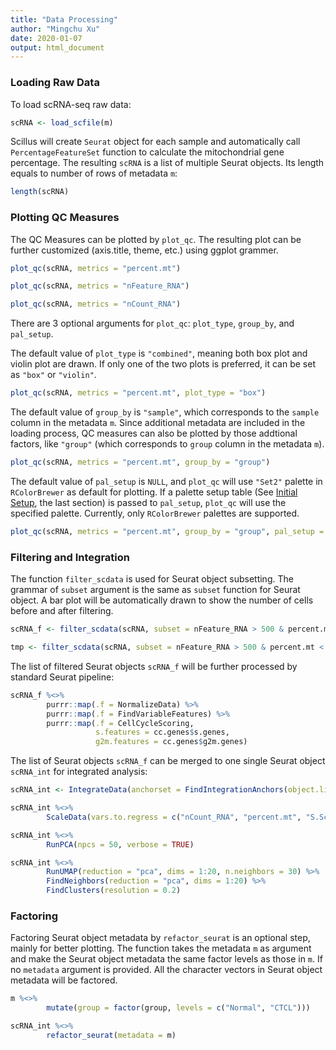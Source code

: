 ```yaml
---
title: "Data Processing"
author: "Mingchu Xu"
date: 2020-01-07
output: html_document
---
```


### Loading Raw Data

To load scRNA-seq raw data:

```r
scRNA <- load_scfile(m)
```

Scillus will create `Seurat` object for each sample and automatically call `PercentageFeatureSet` function to calculate the mitochondrial gene percentage. The resulting `scRNA` is a list of multiple Seurat objects. Its length equals to number of rows of metadata `m`:

```r
length(scRNA)
```

### Plotting QC Measures

The QC Measures can be plotted by `plot_qc`. The resulting plot can be further customized (axis.title, theme, etc.) using ggplot grammer.

```r
plot_qc(scRNA, metrics = "percent.mt")
```

```r
plot_qc(scRNA, metrics = "nFeature_RNA")
```

```r
plot_qc(scRNA, metrics = "nCount_RNA")
```

There are 3 optional arguments for `plot_qc`: `plot_type`, `group_by`, and `pal_setup`.

The default value of `plot_type` is `"combined"`, meaning both box plot and violin plot are drawn. If only one of the two plots is preferred, it can be set as `"box"` or `"violin"`.

```r
plot_qc(scRNA, metrics = "percent.mt", plot_type = "box")
```

The default value of `group_by` is `"sample"`, which corresponds to the `sample` column in the metadata `m`. Since additional metadata are included in the loading process, QC measures can also be plotted by those addtional factors, like `"group"` (which corresponds to `group` column in the metadata `m`).

```r
plot_qc(scRNA, metrics = "percent.mt", group_by = "group")
```

The default value of `pal_setup` is `NULL`, and `plot_qc` will use `"Set2"` palette in `RColorBrewer` as default for plotting. If a palette setup table (See [Initial Setup](configuration.html), the last section) is passed to `pal_setup`, `plot_qc` will use the specified palette. Currently, only `RColorBrewer` palettes are supported.

```r
plot_qc(scRNA, metrics = "percent.mt", group_by = "group", pal_setup = pal)
```

### Filtering and Integration

The function `filter_scdata` is used for Seurat object subsetting. The grammar of `subset` argument is the same as `subset` function for Seurat object. A bar plot will be automatically drawn to show the number of cells before and after filtering.

```r
scRNA_f <- filter_scdata(scRNA, subset = nFeature_RNA > 500 & percent.mt < 10)
```
```r
tmp <- filter_scdata(scRNA, subset = nFeature_RNA > 500 & percent.mt < 10)
```

The list of filtered Seurat objects `scRNA_f` will be further processed by standard Seurat pipeline:

```r
scRNA_f %<>% 
        purrr::map(.f = NormalizeData) %>%
        purrr::map(.f = FindVariableFeatures) %>%
        purrr::map(.f = CellCycleScoring, 
                   s.features = cc.genes$s.genes, 
                   g2m.features = cc.genes$g2m.genes)
```

The list of Seurat objects `scRNA_f` can be merged to one single Seurat object `scRNA_int` for integrated analysis: 

```r
scRNA_int <- IntegrateData(anchorset = FindIntegrationAnchors(object.list = scRNA_f, dims = 1:30, k.filter = 50), dims = 1:30)
```

```r
scRNA_int %<>%
        ScaleData(vars.to.regress = c("nCount_RNA", "percent.mt", "S.Score", "G2M.Score"))

scRNA_int %<>%
        RunPCA(npcs = 50, verbose = TRUE)

scRNA_int %<>%
        RunUMAP(reduction = "pca", dims = 1:20, n.neighbors = 30) %>%
        FindNeighbors(reduction = "pca", dims = 1:20) %>%
        FindClusters(resolution = 0.2)
```

### Factoring

Factoring Seurat object metadata by `refactor_seurat` is an optional step, mainly for better plotting. The function takes the metadata `m` as argument and make the Seurat object metadata the same factor levels as those in `m`. If no `metadata` argument is provided. All the character vectors in Seurat object metadata will be factored.

```r
m %<>%
        mutate(group = factor(group, levels = c("Normal", "CTCL")))

scRNA_int %<>%
        refactor_seurat(metadata = m)
```

